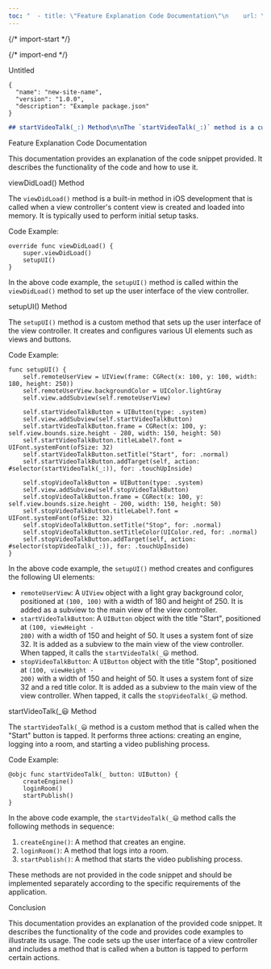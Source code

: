 ```yaml
---
toc: "  - title: \"Feature Explanation Code Documentation\"\n    url: \"#h-feature-explanation-code-documentation\"\n    level: \"1\"\n    children:\n      - title: \"viewDidLoad() Method\"\n        url: \"#h-viewdidload-method\"\n        level: \"2\"\n        children:\n          - title: \"Code Example:\"\n            url: \"#h-code-example\"\n            level: \"3\"\n      - title: \"setupUI() Method\"\n        url: \"#h-setupui-method\"\n        level: \"2\"\n        children:\n          - title: \"Code Example:\"\n            url: \"#h-code-example--1\"\n            level: \"3\"\n      - title: \"startVideoTalk(_\U0001F603 Method\"\n        url: \"#h-startvideotalk-method\"\n        level: \"2\"\n        children:\n          - title: \"Code Example:\"\n            url: \"#h-code-example--2\"\n            level: \"3\"\n      - title: \"Conclusion\"\n        url: \"#h-conclusion\"\n        level: \"2\"\n"
---
```


{/* import-start */}
  
{/* import-end */}
   
<STitle>
Untitled
</STitle>

<SCodeBlock language="plain text" focus="" filename="" tabid="0">

```plain text
{
  "name": "new-site-name",
  "version": "1.0.0",
  "description": "Example package.json"
}
```
</SCodeBlock>

<SCodeBlock language="markdown" focus="" filename="plain text" tabid="0">

```markdown
## startVideoTalk(_:) Method\n\nThe `startVideoTalk(_:)` method is a custom method
```
</SCodeBlock>

<SH level="1" id="h-feature-explanation-code-documentation">
Feature Explanation Code Documentation
</SH>


This documentation provides an explanation of the code snippet provided. It describes the functionality of the code and how to use it.

<SH level="2" id="h-viewdidload-method">
viewDidLoad() Method
</SH>


The <code>viewDidLoad()</code> method is a built-in method in iOS development that is called when a view controller's content view is created and loaded into memory. It is typically used to perform initial setup tasks.

<SH level="3" id="h-code-example">
Code Example:
</SH>


<SCodeBlock language="plain text" focus="" filename="" tabid="0">

```plain text
override func viewDidLoad() {
    super.viewDidLoad()
    setupUI()
}
```
</SCodeBlock>

In the above code example, the <code>setupUI()</code> method is called within the <code>viewDidLoad()</code> method to set up the user interface of the view controller.

<SH level="2" id="h-setupui-method">
setupUI() Method
</SH>


The <code>setupUI()</code> method is a custom method that sets up the user interface of the view controller. It creates and configures various UI elements such as views and buttons.

<SH level="3" id="h-code-example--1">
Code Example:
</SH>


<SCodeBlock language="plain text" focus="" filename="" tabid="0">

```plain text
func setupUI() {
    self.remoteUserView = UIView(frame: CGRect(x: 100, y: 100, width: 180, height: 250))
    self.remoteUserView.backgroundColor = UIColor.lightGray
    self.view.addSubview(self.remoteUserView)
    
    self.startVideoTalkButton = UIButton(type: .system)
    self.view.addSubview(self.startVideoTalkButton)
    self.startVideoTalkButton.frame = CGRect(x: 100, y: self.view.bounds.size.height - 280, width: 150, height: 50)
    self.startVideoTalkButton.titleLabel?.font = UIFont.systemFont(ofSize: 32)
    self.startVideoTalkButton.setTitle("Start", for: .normal)
    self.startVideoTalkButton.addTarget(self, action: #selector(startVideoTalk(_:)), for: .touchUpInside)
    
    self.stopVideoTalkButton = UIButton(type: .system)
    self.view.addSubview(self.stopVideoTalkButton)
    self.stopVideoTalkButton.frame = CGRect(x: 100, y: self.view.bounds.size.height - 200, width: 150, height: 50)
    self.stopVideoTalkButton.titleLabel?.font = UIFont.systemFont(ofSize: 32)
    self.stopVideoTalkButton.setTitle("Stop", for: .normal)
    self.stopVideoTalkButton.setTitleColor(UIColor.red, for: .normal)
    self.stopVideoTalkButton.addTarget(self, action: #selector(stopVideoTalk(_:)), for: .touchUpInside)
}
```
</SCodeBlock>

In the above code example, the <code>setupUI()</code> method creates and configures the following UI elements:

* <code>remoteUserView</code>: A <code>UIView</code> object with a light gray background color, positioned at <code>(100, 100)</code> with a width of 180 and height of 250. It is added as a subview to the main view of the view controller.
* <code>startVideoTalkButton</code>: A <code>UIButton</code> object with the title "Start", positioned at <code>(100, viewHeight - 280)</code> with a width of 150 and height of 50. It uses a system font of size 32. It is added as a subview to the main view of the view controller. When tapped, it calls the <code>startVideoTalk(_😃</code> method.
* <code>stopVideoTalkButton</code>: A <code>UIButton</code> object with the title "Stop", positioned at <code>(100, viewHeight - 200)</code> with a width of 150 and height of 50. It uses a system font of size 32 and a red title color. It is added as a subview to the main view of the view controller. When tapped, it calls the <code>stopVideoTalk(_😃</code> method.

<SH level="2" id="h-startvideotalk-method">
startVideoTalk(_😃 Method
</SH>


The <code>startVideoTalk(_😃</code> method is a custom method that is called when the "Start" button is tapped. It performs three actions: creating an engine, logging into a room, and starting a video publishing process.

<SH level="3" id="h-code-example--2">
Code Example:
</SH>


<SCodeBlock language="plain text" focus="" filename="" tabid="0">

```plain text
@objc func startVideoTalk(_ button: UIButton) {
    createEngine()
    loginRoom()
    startPublish()
}
```
</SCodeBlock>

In the above code example, the <code>startVideoTalk(_😃</code> method calls the following methods in sequence:

1. <code>createEngine()</code>: A method that creates an engine.
2. <code>loginRoom()</code>: A method that logs into a room.
3. <code>startPublish()</code>: A method that starts the video publishing process.

These methods are not provided in the code snippet and should be implemented separately according to the specific requirements of the application.

<SH level="2" id="h-conclusion">
Conclusion
</SH>


This documentation provides an explanation of the provided code snippet. It describes the functionality of the code and provides code examples to illustrate its usage. The code sets up the user interface of a view controller and includes a method that is called when a button is tapped to perform certain actions.
